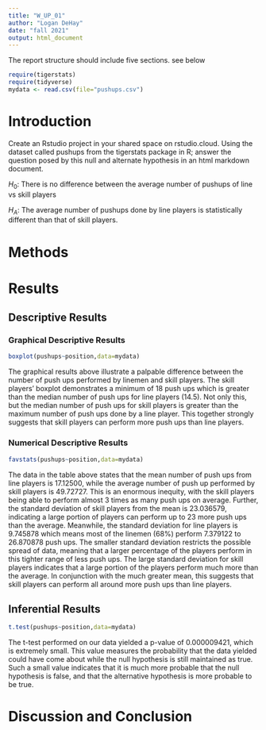 ```yaml
---
title: "W_UP_01"
author: "Logan DeHay"
date: "fall 2021"
output: html_document
---
```




The report structure should include five sections.  see below



```r
require(tigerstats)
require(tidyverse)
mydata <- read.csv(file="pushups.csv")
```

# Introduction

<!--In this section you explain what you are trying to show. Where did the data come from? What is the research or other question you are trying to answer?!-->

Create an Rstudio project in your shared space on rstudio.cloud.  Using the dataset called pushups from the tigerstats package in R; answer the question posed by this null and alternate hypothesis in an html markdown document.

$H_0$: There is no difference between the average number of pushups of line vs skill players

$H_A$: The average number of pushups done by line players is statistically different than that of skill players.

# Methods

<!--Decide on your methods: use "variable analysis" or other appropriate descriptors. Make sure to choose at least one graphical method and at least one numerical method.!-->

# Results

<!--Divide this section into two sub-sections: One for your descriptive results and one for your inferential results.!-->

## Descriptive Results

### Graphical Descriptive Results

<!--Graphical results here. Make sure to show your code. Provide appropriate labels for axes, giving units if possible, and provide a good title for the graph, too. Use the graphical results to describe the patterns if any that exist in the data as focused toward the research question!-->

```r
boxplot(pushups~position,data=mydata)
```

The graphical results above illustrate a palpable difference between the number of push ups performed by linemen and skill players. The skill players' boxplot demonstrates a minimum of 18 push ups which is greater than the median number of push ups for line players (14.5). Not only this, but the median number of push ups for skill players is greater than the maximum number of push ups done by a line player. This together strongly suggests that skill players can perform more push ups than line players.
  
### Numerical Descriptive Results

<!--Numerical results go here. Use the numerical results to describe the patterns if any that exist in the data as focused toward the research question!-->

```r
favstats(pushups~position,data=mydata)
```

The data in the table above states that the mean number of push ups from line players is 17.12500, while the average number of push up performed by skill players is 49.72727. This is an enormous inequity, with the skill players being able to perform almost 3 times as many push ups on average. Further, the standard deviation of skill players from the mean is 23.036579, indicating a large portion of players can perform up to 23 more push ups than the average. Meanwhile, the standard deviation for line players is 9.745878 which means most of the linemen (68%) perform 7.379122 to 26.870878 push ups. The smaller standard deviation restricts the possible spread of data, meaning that a larger percentage of the players perform in this tighter range of less push ups. The large standard deviation for skill players indicates that a large portion of the players perform much more than the average. In conjunction with the much greater mean, this suggests that skill players can perform all around more push ups than line players.
  
## Inferential Results

<!--State hypothesis clearly. Make sure your discussion of the inferential test covers all the aspects that the test output produces, such as test statistic, p-value etc. Make a decision about the null hypothesis, explain the assumptions on which the selected test/procedure was based, and why the chosen procedure satisfys the assumptions and is appropriate to answer the research question!-->

```r
t.test(pushups~position,data=mydata)
```

The t-test performed on our data yielded a p-value of 0.000009421, which is extremely small. This value measures the probability that the data yielded could have come about while the null hypothesis is still maintained as true. Such a small value indicates that it is much more probable that the null hypothesis is false, and that the alternative hypothesis is more probable to be true.
  
# Discussion and Conclusion

<!--Discussion and conclusion here. If you found a relationship be sure to consider whether the relationship occurs because one of the variavbles causes the other, or whether they perhasps are related for some other reason. Watch the chapter 6 videos from the GeorgeTown videos collection.!-->

